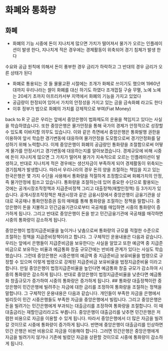 # 화폐와 통화량

## 화폐

- 화폐의 기능
시중에 돈이 지나치게 많으면 가치가 떨어져서 물가가 오르는 인플레이션이 발생 한다, 지나치게 적은 경우에는 경제활동이 위축되어 경기 침체가 발생 한다

수요와 공급 원칙에 의해서 돈이 풍부한 경우 금리가 하락하고 그 반대의 경우 금리가 오른 상태가 된다

- 화폐로 통용되는 것 들
물물교환 시절에는 조개가 화페로 쓰이기도 했으며 1960년대까지 우리나라는 쌀이 화폐를 대신 하기도 하였다
조개껍질 구슬 무멸, 노예
노예는 20세기 초까지 아프리카서부 지역에서 화폐의 기능을 가지고 있었다 
- 공급량이 한정되어 있어서 가치의 안정성을 가지고 있는 금을 금속화폐 라고도 한다
- 이후 정부가 법으로 화폐의 가치를 강제적으로 부여(Fiat Money)

back to R 굿
금은 
우리는 앞에서 중앙은행이 법화제도의 운용을 책임지고 있다는 사실을 학습하였습니다. 또한 중앙은행은 물가안정을 통해 국가의 경제가 안정적으로 성장할 수 있도록 이바지할 의무도 있습니다. 이와 같은 측면에서 중앙은행은 통화발행 권한을 이용하여 앞서 학습한 경기변동에 대응하여 물가안정을 도모함으로써 경기안정화를 달성하기 위해 노력합니다. 이제 중앙은행이 화폐의 공급량인 통화량을 조절함으로써 어떻게 물가를 안정시키고 경기변동에 대응하는지를 알아보겠습니다. 경제규모에 비해 시중에 돈이 지나치게 많으면 그 가치가 떨어져 물가가 지속적으로 오르는 인플레이션이 발생하고, 반대로 지나치게 적은 경우에는 생산자금이 부족하게 되어 경제활동이 위축되는 경기침체가 발생합니다. 따라서 우리나라의 경우 돈의 양을 조절하는 책임을 지고 있는 한국은행은 몇 가지 수단을 사용해서 통화량을 적절하게 조정함으로써 화폐가치의 안정, 즉 물가안정에 힘쓰고 있습니다. 통화량을 조절하는데 있어 중요한 수단으로 활용되는 것에는 공개시장조작정책과 지급준비정책 그리고 대출정책(재할인정책) 등 3가지가 있습니다. 공개시장조작정책은 채권시장과 같은 금융시장에서 중앙은행이 금융기관을 상대로 국공채나 통화안정증권 등의 매매를 통해 통화량을 조절하는 정책을 말합니다. 중앙은행이 돈을 지불하고 민간금융기관으로부터 국공채를 매입하면 시중의 통화량이 증가하게 됩니다. 그리고 반대로 중앙은행이 돈을 받고 민간금융기관에 국공채를 매각하면 시중의 통화량이 감소하게 됩니다.

중앙은행이 법정지급준비율을 높이거나 낮춤으로써 통화량의 규모를 적절한 수준으로 조절하는 정책을 지급준비정책이라고 합니다. 그 구체적인 운용내용은 다음과 같습니다. 우리는 앞에서 은행들이 지급준비금을 보유한다는 사실을 알았고 또한 예금액 중 지급준비금으로 보유하는 비율과 예금통화 창출 규모간에는 반비례 관계가 있다는 사실도 학습했습니다. 그런데 중앙은행은 시중은행의 예금액 중 지급준비금 보유비율을 법령으로 규정할 수 있으며 이렇게 법령으로 강제된 지급준비금 보유비율을 법정지급준비율 이라고 합니다. 만일 중앙은행이 법정지급준비율을 높인다면 예금통화 창출 규모가 감소하여 시중의 통화량은 감소하게 됩니다. 반대로 중앙은행이 법정지급준비율을 낮춘다면 예금통화 창출규모가 증가하여 시중의 통화량은 증가하게 됩니다.
## 통화량 
대출정책이란 중앙은행이 민간은행에 빌려주는 자금에 대한 금리를 조정하여 통화량을 조절하는 정책을 말합니다. 그 구체적인 운용내용은 다음과 같습니다. 개인들이 부족한 자금을 은행에서 빌리듯이 민간 시중은행들도 부족한 자금을 중앙은행에서 빌립니다. 그리고 중앙은행은 돈을 빌려가는 민간은행에게 부과되는 대출금리를 조정하여 통화량을 조절합니다. 이 때 대출금리는 재할인금리라고도 부릅니다. 중앙은행이 대출금리를 낮추면 민간은행은 저렴한 비용으로 자금을 이용할 수 있게 됩니다. 따라서 중앙은행에서 더 많은 자금을 빌려갈 것이므로 시중에 통화량이 증가하게 됩니다. 반면에 중앙은행이 대출금리를 인상하면 민간 은행은 비싼 비용으로 자금을 이용해야 합니다. 그러면 민간은행은 중앙은행에게 자금을 빌려가지 않거나 기존에 빌렸던 자금을 상환할 것이므로 시중에 통화량이 감소하게 됩니다.
